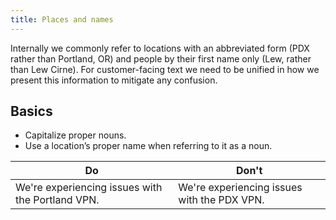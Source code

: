 ```yaml
---
title: Places and names
---
```


Internally we commonly refer to locations with an abbreviated form (PDX rather than Portland, OR) and people by their first name only (Lew, rather than Lew Cirne). For customer-facing text we need to be unified in how we present this information to mitigate any confusion.

## Basics

* Capitalize proper nouns.
* Use a location’s proper name when referring to it as a noun.

| Do                                               | Don't                                       |
| ------------------------------------------------ | ------------------------------------------- |
| We're experiencing issues with the Portland VPN. | We're experiencing issues with the PDX VPN. |
